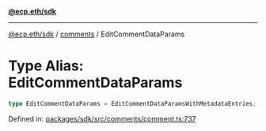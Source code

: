 [**@ecp.eth/sdk**](../../index.mdx)

***

[@ecp.eth/sdk](/sdk-reference/index.mdx) / [comments](/sdk-reference/comments/index.mdx) / EditCommentDataParams

# Type Alias: EditCommentDataParams

```ts
type EditCommentDataParams = EditCommentDataParamsWithMetadataEntries;
```

Defined in: [packages/sdk/src/comments/comment.ts:737](https://github.com/ecp-eth/comments-monorepo/blob/main/packages/sdk/src/comments/comment.ts#L737)
